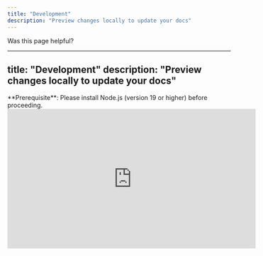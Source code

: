 ```yaml
---
title: "Development"
description: "Preview changes locally to update your docs"
---
```


Was this page helpful?

---
title: "Development"
description: "Preview changes locally to update your docs"
---

<Info>
  **Prerequisite**: Please install Node.js (version 19 or higher) before proceeding.
</Info>

<Accordion title="New Accordion" description="This contains important info" defaultOpen={false} />

<iframe width="560" height="315" src="https://www.youtube.com/embed/videoseries?si=lJymsws6U5xaVHyf&list=PL8MXq4aCW5OMN5Umu9hLF8RxhxDkIJ9O6" title="YouTube video player" frameborder="0" allow="accelerometer; autoplay; clipboard-write; encrypted-media; gyroscope; picture-in-picture; web-share" referrerpolicy="strict-origin-when-cross-origin" allowfullscreen />

<Frame caption="This is a caption">
  Hello!
</Frame>

Follow these steps to install and run Mintlify on your operating system:

**Step 1**: Install Mintlify:

This is an intro to tabbed content

<Tabs>
  <Tab title="CLI">
    This is for the CLI
  </Tab>

  <Tab title="API">
    This is for the API
  </Tab>

  <Tab title="Console">
    This is for the Console
  </Tab>
</Tabs>

This is in between those sections

<Tabs>
  <Tab title="CLI">
    This is for the CLI
  </Tab>

  <Tab title="API">
    This is for the API
  </Tab>

  <Tab title="Console">
    This is for the Console
  </Tab>
</Tabs>

Hey!

<CodeGroup>
  ```javascript helloWorld.js
  console.log("Hello World");
  ```

  ```python hello.py
  print("hello!")
  ```
</CodeGroup>

<Note>
  This is a note!
</Note>

<CodeGroup>
  ```bash npm
  npm i -g mintlify
  ```

  ```bash yarn
  yarn global add mintlify
  ```
</CodeGroup>

**Step 2**: Navigate to the docs directory (where the `mint.json` file is located) and execute the following command:

```bash
mintlify dev
```

A local preview of your documentation will be available at `http://localhost:3000`.

### Custom Ports

By default, Mintlify uses port 3000. You can customize the port Mintlify runs on by using the `--port` flag. To run Mintlify on port 3333, for instance, use this command:

```bash
mintlify dev --port 3333
```

If you attempt to run Mintlify on a port that's already in use, it will use the next available port:

```md
Port 3000 is already in use. Trying 3001 instead.
```

## Mintlify Versions

Please note that each CLI release is associated with a specific version of Mintlify. If your local website doesn't align with the production version, please update the CLI:

<CodeGroup>
  ```bash npm
  npm i -g mintlify@latest
  ```

  ```bash yarn
  yarn global upgrade mintlify
  ```
</CodeGroup>

## Validating Links

The CLI can assist with validating reference links made in your documentation. To identify any broken links, use the following command:

```bash
mintlify broken-links
```

## Deployment

<Tip>
  Unlimited editors available under the [Pro
  Plan](https://mintlify.com/pricing) and above.
</Tip>

If the deployment is successful, you should see the following:

<Frame>
  <img src="/images/checks-passed.png" style={{ borderRadius: '0.5rem' }} />
</Frame>

## Code Formatting

We suggest using extensions on your IDE to recognize and format MDX. If you're a VSCode user, consider the [MDX VSCode extension](https://marketplace.visualstudio.com/items?itemName=unifiedjs.vscode-mdx) for syntax highlighting, and [Prettier](https://marketplace.visualstudio.com/items?itemName=esbenp.prettier-vscode) for code formatting.

## Troubleshooting

<AccordionGroup>
  <Accordion title="Error: Could not load the &#x22;sharp&#x22; module using the darwin-arm64 runtime">
    This may be due to an outdated version of node. Try the following:

    1. Remove the currently-installed version of mintlify: `npm remove -g mintlify`

    2. Upgrade to Node v19 or higher.

    3. Reinstall mintlify: `npm install -g mintlify`
  </Accordion>

  <Accordion title="Issue: Encountering an unknown error">
    Solution: Go to the root of your device and delete the \~/.mintlify folder. Afterwards, run `mintlify dev` again.
  </Accordion>
</AccordionGroup>

Curious about what changed in the CLI version? [Check out the CLI changelog.](https://www.npmjs.com/package/mintlify?activeTab=versions)